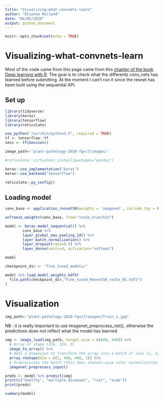 ```yaml
---
title: "Visualizing-what-convnets-learn"
author: "Etienne Rolland"
date: "04/05/2020"
output: github_document
---
```


```r
knitr::opts_chunk$set(echo = TRUE)
```

# Visualizing-what-convnets-learn

Most of the code came from this page came from this [chapter of the book Deep learning with R](https://jjallaire.github.io/deep-learning-with-r-notebooks/notebooks/5.4-visualizing-what-convnets-learn.nb.html
). The goal is to check what the differents conv_nets has learned before submitting. At the moment I can't run it since the resnet has been built using the sequential API.

## Set up

```r
library(tidyverse)
library(keras)
library(tensorflow)
library(reticulate)
```


```r
use_python("/usr/bin/python3.5", required = TRUE)
tf <- tensorflow::tf
sess <- tf$Session()
```

```r
image_path<-'plant-pathology-2020-fgvc7/images/'
```

```r
#reticulate::virtualenv_install(packages="pandas") 
```

```r
keras::use_implementation("keras")
keras::use_backend("tensorflow")

```

```r
reticulate::py_config()
```


## Loading model


```r
conv_base <- application_resnet50(weights = 'imagenet', include_top = FALSE, input_shape = c(448, 448, 3))
```

```r
unfreeze_weights(conv_base, from="res5a_branch2a")
```


```r
model <- keras_model_sequential() %>% 
        conv_base %>% 
        layer_global_max_pooling_2d() %>% 
        layer_batch_normalization() %>%
        layer_dropout(rate=0.5) %>%
        layer_dense(units=4, activation="softmax")
```

```r
model
```

```r
checkpoint_dir <- "fine_tuned_models/"

model %>% load_model_weights_hdf5(
  file.path(checkpoint_dir,"Fine_tuned_Resnet50_res5a_05.hdf5")
)
```

# Visualization


```r
img_path<-"plant-pathology-2020-fgvc7/images/Train_1.jpg"

```


NB : it is really important to use imagenet_preprocess_net(), otherwise the predictions does not reflect what the model has learned.

```r
img <- image_load(img_path, target_size = c(448, 448)) %>% 
  # Array of shape (224, 224, 3)
  image_to_array() %>% 
  # Adds a dimension to transform the array into a batch of size (1, 224, 224, 3)
  array_reshape(dim = c(1, 448, 448, 3)) %>% 
  # Preprocesses the batch (this does channel-wise color normalization)
  imagenet_preprocess_input()
```


```r
preds <- model %>% predict(img)
print(c("healthy", "multiple_diseases", "rust", "scab"))
print(preds)
```

```r
summary(model)
```



























